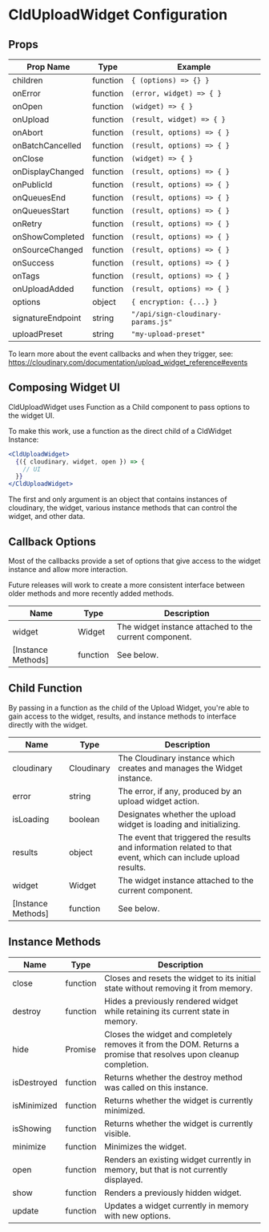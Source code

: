

<Head>
  <title>CldUploadWidget Configuration - Next Cloudinary</title>
  <meta name="og:title" content="CldUploadWidget Configuration - Next Cloudinary" />
  <meta name="og:url" content={`https://next.cloudinary.dev/clduploadwidget/configuration`} />
</Head>

<OgImage
  title="CldUploadWidget Configuration"
  twitterTitle="CldUploadWidget Configuration"
/>

# CldUploadWidget Configuration

## Props

| Prop Name          | Type               | Example                                |
|--------------------|--------------------|----------------------------------------|
| children           | function           | `{ (options) => {} }`                  |
| onError            | function           | `(error, widget) => { }`               |
| onOpen             | function           | `(widget) => { }`                      |
| onUpload           | function           | `(result, widget) => { }`              |
| onAbort            | function           | `(result, options) => { }`             |
| onBatchCancelled   | function           | `(result, options) => { }`             |
| onClose            | function           | `(widget) => { }`                      |
| onDisplayChanged   | function           | `(result, options) => { }`             |
| onPublicId         | function           | `(result, options) => { }`             |
| onQueuesEnd        | function           | `(result, options) => { }`             |
| onQueuesStart      | function           | `(result, options) => { }`             |
| onRetry            | function           | `(result, options) => { }`             |
| onShowCompleted    | function           | `(result, options) => { }`             |
| onSourceChanged    | function           | `(result, options) => { }`             |
| onSuccess          | function           | `(result, options) => { }`             |
| onTags             | function           | `(result, options) => { }`             |
| onUploadAdded      | function           | `(result, options) => { }`             |
| options            | object             | `{ encryption: {...} }`                |
| signatureEndpoint  | string             | `"/api/sign-cloudinary-params.js"`     |
| uploadPreset       | string             | `"my-upload-preset"`                   |

To learn more about the event callbacks and when they trigger, see: https://cloudinary.com/documentation/upload_widget_reference#events

## Composing Widget UI

CldUploadWidget uses Function as a Child component to pass options to the widget UI.

To make this work, use a function as the direct child of a CldWidget Instance:

```jsx
<CldUploadWidget>
  {({ cloudinary, widget, open }) => {
    // UI
  }}
</CldUploadWidget>
```

The first and only argument is an object that contains instances of cloudinary, the widget, various instance methods that can control the widget, and other data.

## Callback Options

Most of the callbacks provide a set of options that give access to the widget instance and allow more interaction.

<Callout emoji={false}>
Future releases will work to create a more consistent interface between older methods and more recently added methods.
</Callout>

| Name               | Type               | Description                            |
|--------------------|--------------------|----------------------------------------|
| widget             | Widget             | The widget instance attached to the current component. |
| [Instance Methods] | function           | See below.                             |

## Child Function

By passing in a function as the child of the Upload Widget, you're able to gain access to the widget, results, and instance methods to interface directly with the widget.

| Name               | Type               | Description                            |
|--------------------|--------------------|----------------------------------------|
| cloudinary         | Cloudinary         | The Cloudinary instance which creates and manages the Widget instance. |
| error              | string             | The error, if any, produced by an upload widget action. |
| isLoading          | boolean            | Designates whether the upload widget is loading and initializing. |
| results            | object             | The event that triggered the results and information related to that event, which can include upload results. |
| widget             | Widget             | The widget instance attached to the current component. |
| [Instance Methods] | function           | See below.                             |

## Instance Methods

| Name           | Type               | Description                            |
|----------------|--------------------|----------------------------------------|
| close          | function           | Closes and resets the widget to its initial state without removing it from memory. |
| destroy        | function           | Hides a previously rendered widget while retaining its current state in memory. |
| hide           | Promise            | Closes the widget and completely removes it from the DOM. Returns a promise that resolves upon cleanup completion. |
| isDestroyed    | function           | Returns whether the destroy method was called on this instance. |
| isMinimized    | function           | Returns whether the widget is currently minimized. |
| isShowing      | function           | Returns whether the widget is currently visible. |
| minimize       | function           | Minimizes the widget.                  |
| open           | function           | Renders an existing widget currently in memory, but that is not currently displayed.
| show           | function           | Renders a previously hidden widget.    |
| update         | function           | Updates a widget currently in memory with new options. |